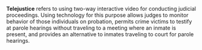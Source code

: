 {{notability|Neologisms|date=August 2007}}
{{unreferenced|date=August 2007}}
'''Telejustice''' refers to using two-way interactive video for conducting judicial proceedings.  Using technology for this purpose allows judges to monitor behavior of those individuals on probation, permits crime victims to testify at parole hearings without traveling to a meeting where an inmate is present, and provides an alternative to inmates traveling to court for parole hearings.
{{word-stub}}